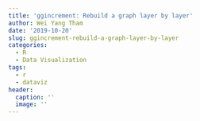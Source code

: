 ```yaml
---
title: 'ggincrement: Rebuild a graph layer by layer'
author: Wei Yang Tham
date: '2019-10-20'
slug: ggincrement-rebuild-a-graph-layer-by-layer
categories:
  - R
  - Data Visualization
tags:
  - r
  - dataviz
header:
  caption: ''
  image: ''
---
```


